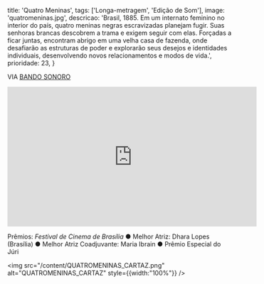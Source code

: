   title: 'Quatro Meninas',
  tags: ['Longa-metragem', 'Edição de Som'],
  image: 'quatromeninas.jpg',
  descricao: 'Brasil, 1885. Em um internato feminino no interior do país, quatro meninas negras escravizadas planejam fugir. Suas senhoras brancas descobrem a trama e exigem seguir com elas. Forçadas a ficar juntas, encontram abrigo em uma velha casa de fazenda, onde desafiarão as estruturas de poder e explorarão seus desejos e identidades individuais, desenvolvendo novos relacionamentos e modos de vida.',
  prioridade: 23,
}

VIA <a href="https://bandosonoro.com.br/" target="_blank">BANDO SONORO</a>

<iframe width="560" height="315" src="https://www.youtube.com/embed/xwWjaaF0J5w?si=OlCNcmAQjp-OhyRg" title="YouTube video player" frameborder="0" allow="accelerometer; autoplay; clipboard-write; encrypted-media; gyroscope; picture-in-picture; web-share" referrerpolicy="strict-origin-when-cross-origin" allowfullscreen></iframe>


Prêmios:
<i>Festival de Cinema de Brasília
</i>● Melhor Atriz: Dhara Lopes (Brasília)
● Melhor Atriz Coadjuvante: Maria Ibrain
● Prêmio Especial do Júri

 <img src="/content/QUATROMENINAS_CARTAZ.png" alt="QUATROMENINAS_CARTAZ" style={{width:"100%"}} />
